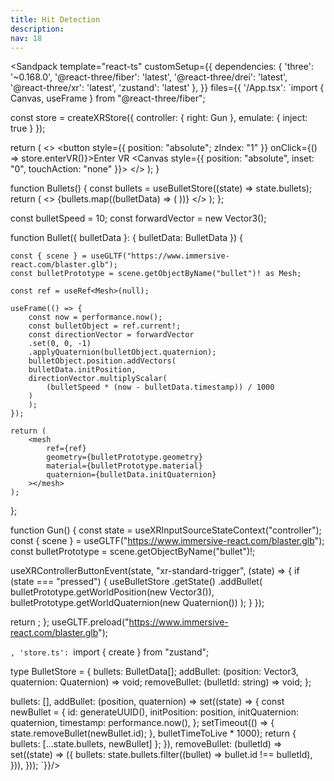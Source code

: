 ```yaml
---
title: Hit Detection
description: 
nav: 18
---
```



<Sandpack
  template="react-ts"
  customSetup={{
    dependencies: {
      'three': '~0.168.0',
      '@react-three/fiber': 'latest',
      '@react-three/drei': 'latest',
      '@react-three/xr': 'latest',
      'zustand': 'latest'
    },
  }}
  files={{
    '/App.tsx': `import { Canvas, useFrame } from "@react-three/fiber";

const store = createXRStore({ controller: { right: Gun }, emulate: { inject: true } });

  return (
    <>
      <button style={{ position: "absolute"; zIndex: "1" }} onClick={() => store.enterVR()}>Enter VR</button>
      <Canvas style={{ position: "absolute", inset: "0", touchAction: "none" }}>
        <XR store={store}>
            <Environment preset="warehouse" />
            <Bullets />
            <Gltf src="https://www.immersive-react.com/spacestation.glb" />
        </XR>
      </Canvas>
    </>
  );
}

function Bullets() {
  const bullets = useBulletStore((state) => state.bullets);
  return (
    <>
      {bullets.map((bulletData) => (
        <Bullet bulletData={bulletData} key={bulletData.id} />
      ))}
    </>
  );
};

const bulletSpeed = 10;
const forwardVector = new Vector3();

function Bullet({ bulletData }: { bulletData: BulletData }) {

    const { scene } = useGLTF("https://www.immersive-react.com/blaster.glb");
    const bulletPrototype = scene.getObjectByName("bullet")! as Mesh;

    const ref = useRef<Mesh>(null);

    useFrame(() => {
        const now = performance.now();
        const bulletObject = ref.current!;
        const directionVector = forwardVector
        .set(0, 0, -1)
        .applyQuaternion(bulletObject.quaternion);
        bulletObject.position.addVectors(
        bulletData.initPosition,
        directionVector.multiplyScalar(
            (bulletSpeed * (now - bulletData.timestamp)) / 1000
        )
        );
    });

    return (
        <mesh
            ref={ref}
            geometry={bulletPrototype.geometry}
            material={bulletPrototype.material}
            quaternion={bulletData.initQuaternion}
        ></mesh>
    );
};

function Gun() {
  const state = useXRInputSourceStateContext("controller");
  const { scene } = useGLTF("https://www.immersive-react.com/blaster.glb");
  const bulletPrototype = scene.getObjectByName("bullet")!;

  useXRControllerButtonEvent(state, "xr-standard-trigger", (state) => {
    if (state === "pressed") {
      useBulletStore
        .getState()
        .addBullet(
          bulletPrototype.getWorldPosition(new Vector3()),
          bulletPrototype.getWorldQuaternion(new Quaternion())
        );
    }
  });

  return <primitive object={scene} />;
};
useGLTF.preload("https://www.immersive-react.com/blaster.glb");

`, 'store.ts': `import { create } from "zustand";

type BulletStore = {
  bullets: BulletData[];
  addBullet: (position: Vector3, quaternion: Quaternion) => void;
  removeBullet: (bulletId: string) => void;
};

  bullets: [],
  addBullet: (position, quaternion) =>
    set((state) => {
      const newBullet = {
        id: generateUUID(),
        initPosition: position,
        initQuaternion: quaternion,
        timestamp: performance.now(),
      };
      setTimeout(() => {
        state.removeBullet(newBullet.id);
      }, bulletTimeToLive * 1000);
      return { bullets: [...state.bullets, newBullet] };
    }),
  removeBullet: (bulletId) =>
    set((state) => ({
      bullets: state.bullets.filter((bullet) => bullet.id !== bulletId),
    })),
}));
`}}/>